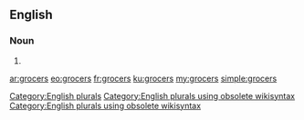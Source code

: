 ==English==

===Noun===
{{head|en}}

# {{plural of|grocer}}

[[Category:English plurals]][[Category:English plurals using obsolete wikisyntax]][[Category:English plurals using obsolete wikisyntax]]

[[ar:grocers]]
[[eo:grocers]]
[[fr:grocers]]
[[ku:grocers]]
[[my:grocers]]
[[simple:grocers]]